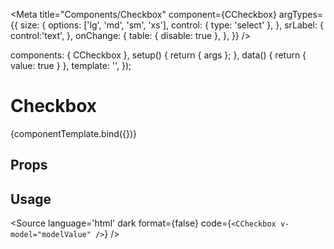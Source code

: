 
<Meta
  title="Components/Checkbox"
  component={CCheckbox}
  argTypes={{
    size: {
      options: ['lg', 'md', 'sm', 'xs'],
      control: { type: 'select' },
    },
    srLabel: {
      control:'text',
    },
    onChange: {
      table: { disable: true },
    },
  }}
/>

<!--- Component template -->

  components: { CCheckbox },
  setup() {
    return { args };
  },
  data() {
    return { value: true }
  },
  template: '<CCheckbox v-bind="args" v-model="value"></CCheckbox>',
});

<!--- Component documentation -->

# Checkbox

<Canvas withSource='none'>
  <Story name="Overview"
        args={{
          size: 'md',
          srLabel: 'Checkbox',
        }}>
    {componentTemplate.bind({})}
  </Story>
</Canvas>

## Props
<ArgsTable story="Overview" />

## Usage
<Source
  language='html'
  dark
  format={false}
  code={`<CCheckbox v-model="modelValue" />`}
/>
